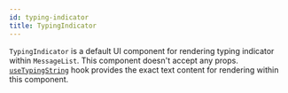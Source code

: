 ```yaml
---
id: typing-indicator
title: TypingIndicator
---
```


`TypingIndicator` is a default UI component for rendering typing indicator within `MessageList`. This component doesn't accept any props. [`useTypingString`](https://github.com/GetStream/stream-chat-react-native/blob/master/src/components/MessageList/hooks/useTypingString.ts) hook provides the exact text content for rendering within this component.